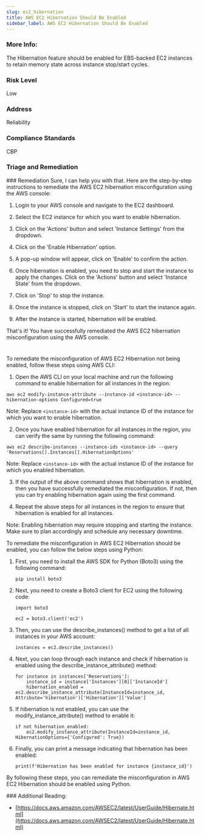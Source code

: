 ```yaml
---
slug: ec2_hibernation
title: AWS EC2 Hibernation Should Be Enabled
sidebar_label: AWS EC2 Hibernation Should Be Enabled
---
```


### More Info:

The Hibernation feature should be enabled for EBS-backed EC2 instances to retain memory state across instance stop/start cycles.

### Risk Level

Low

### Address

Reliability

### Compliance Standards

CBP


### Triage and Remediation
<Tabs>
<Tab title='Remediation'>
### Remediation

<AccordionGroup>
<Accordion title='Using Console' defaultOpen='true'>
Sure, I can help you with that. Here are the step-by-step instructions to remediate the AWS EC2 hibernation misconfiguration using the AWS console:

1. Login to your AWS console and navigate to the EC2 dashboard.

2. Select the EC2 instance for which you want to enable hibernation.

3. Click on the 'Actions' button and select 'Instance Settings' from the dropdown.

4. Click on the 'Enable Hibernation' option.

5. A pop-up window will appear, click on 'Enable' to confirm the action.

6. Once hibernation is enabled, you need to stop and start the instance to apply the changes. Click on the 'Actions' button and select 'Instance State' from the dropdown.

7. Click on 'Stop' to stop the instance.

8. Once the instance is stopped, click on 'Start' to start the instance again.

9. After the instance is started, hibernation will be enabled.

That's it! You have successfully remediated the AWS EC2 hibernation misconfiguration using the AWS console.

#
</Accordion>

<Accordion title='Using CLI'>
To remediate the misconfiguration of AWS EC2 Hibernation not being enabled, follow these steps using AWS CLI:

1. Open the AWS CLI on your local machine and run the following command to enable hibernation for all instances in the region:
```
aws ec2 modify-instance-attribute --instance-id <instance-id> --hibernation-options Configured=true
```
Note: Replace `<instance-id>` with the actual instance ID of the instance for which you want to enable hibernation.

2. Once you have enabled hibernation for all instances in the region, you can verify the same by running the following command:
```
aws ec2 describe-instances --instance-ids <instance-id> --query 'Reservations[].Instances[].HibernationOptions'
```
Note: Replace `<instance-id>` with the actual instance ID of the instance for which you enabled hibernation.

3. If the output of the above command shows that hibernation is enabled, then you have successfully remediated the misconfiguration. If not, then you can try enabling hibernation again using the first command.

4. Repeat the above steps for all instances in the region to ensure that hibernation is enabled for all instances.

Note: Enabling hibernation may require stopping and starting the instance. Make sure to plan accordingly and schedule any necessary downtime.
</Accordion>

<Accordion title='Using Python'>
To remediate the misconfiguration in AWS EC2 Hibernation should be enabled, you can follow the below steps using Python:

1. First, you need to install the AWS SDK for Python (Boto3) using the following command:

   ```
   pip install boto3
   ```

2. Next, you need to create a Boto3 client for EC2 using the following code:

   ```
   import boto3

   ec2 = boto3.client('ec2')
   ```

3. Then, you can use the describe_instances() method to get a list of all instances in your AWS account:

   ```
   instances = ec2.describe_instances()
   ```

4. Next, you can loop through each instance and check if hibernation is enabled using the describe_instance_attribute() method:

   ```
   for instance in instances['Reservations']:
       instance_id = instance['Instances'][0]['InstanceId']
       hibernation_enabled = ec2.describe_instance_attribute(InstanceId=instance_id, Attribute='hibernation')['Hibernation']['Value']
   ```

5. If hibernation is not enabled, you can use the modify_instance_attribute() method to enable it:

   ```
   if not hibernation_enabled:
       ec2.modify_instance_attribute(InstanceId=instance_id, HibernationOptions={'Configured': True})
   ```

6. Finally, you can print a message indicating that hibernation has been enabled:

   ```
   print(f'Hibernation has been enabled for instance {instance_id}')
   ```

By following these steps, you can remediate the misconfiguration in AWS EC2 Hibernation should be enabled using Python.
</Accordion>

</AccordionGroup>
</Tab>
</Tabs>
### Additional Reading:

- [https://docs.aws.amazon.com/AWSEC2/latest/UserGuide/Hibernate.html](https://docs.aws.amazon.com/AWSEC2/latest/UserGuide/Hibernate.html) 

